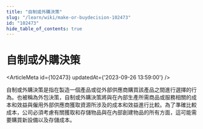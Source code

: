 ```yaml
---
title: "自制或外購決策"
slug: "/learn/wiki/make-or-buydecision-102473"
id: "102473"
hide_table_of_contents: true
---
```



# 自制或外購決策

<ArticleMeta id={102473} updatedAt={'2023-09-26 13:59:00'} />
<div className='border-solid border-b border-t-0 my-4 border-[var(--ifm-color-gray-300)]' />

自制或外購決策是指在製造一個產品或從外部供應商購買該產品之間進行選擇的行為。也被稱為外包決策，自制或外購決策將與在內部生產所需商品或服務相關的成本和效益與僱用外部供應商獲取資源所涉及的成本和效益進行比較。為了準確比較成本，公司必須考慮有關獲取和存儲物品與在內部創建物品的所有方面，這可能需要購買新設備以及存儲成本。
